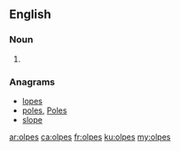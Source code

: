 ==English==

===Noun===
{{head|en|noun plural form}}

# {{plural of|olpe|lang=en}}

===Anagrams===
* [[lopes#English|lopes]]
* [[poles#English|poles]], [[Poles#English|Poles]]
* [[slope#English|slope]]

[[ar:olpes]]
[[ca:olpes]]
[[fr:olpes]]
[[ku:olpes]]
[[my:olpes]]